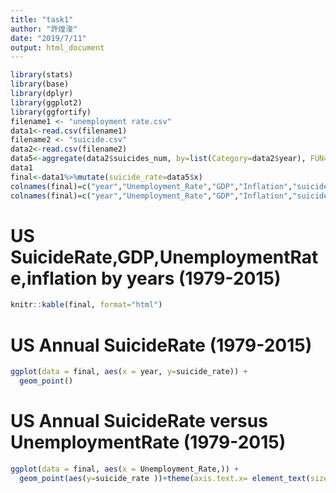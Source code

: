 ---
title: "task1"
author: "許煌浚"
date: "2019/7/11"
output: html_document
---

```{r setup, include=FALSE}
library(stats)
library(base)
library(dplyr)
library(ggplot2)
library(ggfortify)
filename1 <- "unemployment rate.csv"
data1<-read.csv(filename1)
filename2 <- "suicide.csv"
data2<-read.csv(filename2)
data5<-aggregate(data2$suicides_num, by=list(Category=data2$year), FUN=sum)/aggregate(data2$population, by=list(Category=data2$year), FUN=sum)
data1
final<-data1%>%mutate(suicide_rate=data5$x)
colnames(final)=c("year","Unemployment_Rate","GDP","Inflation","suicide_rate")
colnames(final)=c("year","Unemployment_Rate","GDP","Inflation","suicide_rate")
```

# US SuicideRate,GDP,UnemploymentRate,inflation by years (1979-2015)

```{r}
knitr::kable(final, format="html")
```

# US Annual SuicideRate (1979-2015)

```{r}
ggplot(data = final, aes(x = year, y=suicide_rate)) +
  geom_point()
```  
  
# US Annual SuicideRate versus UnemploymentRate (1979-2015)
  
```{r}
ggplot(data = final, aes(x = Unemployment_Rate,)) +
  geom_point(aes(y=suicide_rate ))+theme(axis.text.x= element_text(size=5, family="myFont", color="black", face= "bold", vjust=0.5, hjust=0.5))
```

